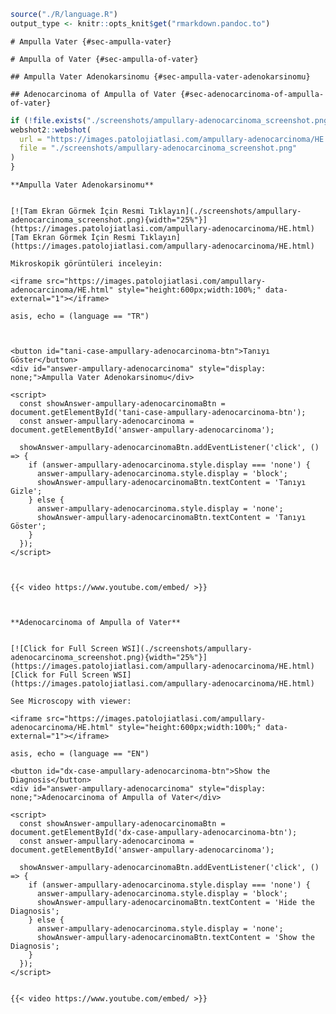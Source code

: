 ```r

source("./R/language.R")
output_type <- knitr::opts_knit$get("rmarkdown.pandoc.to")

```

```asis

# Ampulla Vater {#sec-ampulla-vater}

```

```asis

# Ampulla of Vater {#sec-ampulla-of-vater}

```

```asis

## Ampulla Vater Adenokarsinomu {#sec-ampulla-vater-adenokarsinomu}

```

```asis

## Adenocarcinoma of Ampulla of Vater {#sec-adenocarcinoma-of-ampulla-of-vater}

```

```r
if (!file.exists("./screenshots/ampullary-adenocarcinoma_screenshot.png")) {
webshot2::webshot(
  url = "https://images.patolojiatlasi.com/ampullary-adenocarcinoma/HE.html",
  file = "./screenshots/ampullary-adenocarcinoma_screenshot.png"
)
}
```

```asis

**Ampulla Vater Adenokarsinomu**


[![Tam Ekran Görmek İçin Resmi Tıklayın](./screenshots/ampullary-adenocarcinoma_screenshot.png){width="25%"}](https://images.patolojiatlasi.com/ampullary-adenocarcinoma/HE.html) [Tam Ekran Görmek İçin Resmi Tıklayın](https://images.patolojiatlasi.com/ampullary-adenocarcinoma/HE.html)

```


```asis

Mikroskopik görüntüleri inceleyin:

<iframe src="https://images.patolojiatlasi.com/ampullary-adenocarcinoma/HE.html" style="height:600px;width:100%;" data-external="1"></iframe>

```

```comment
asis, echo = (language == "TR")



<button id="tani-case-ampullary-adenocarcinoma-btn">Tanıyı Göster</button>
<div id="answer-ampullary-adenocarcinoma" style="display: none;">Ampulla Vater Adenokarsinomu</div>

<script>
  const showAnswer-ampullary-adenocarcinomaBtn = document.getElementById('tani-case-ampullary-adenocarcinoma-btn');
  const answer-ampullary-adenocarcinoma = document.getElementById('answer-ampullary-adenocarcinoma');

  showAnswer-ampullary-adenocarcinomaBtn.addEventListener('click', () => {
    if (answer-ampullary-adenocarcinoma.style.display === 'none') {
      answer-ampullary-adenocarcinoma.style.display = 'block';
      showAnswer-ampullary-adenocarcinomaBtn.textContent = 'Tanıyı Gizle';
    } else {
      answer-ampullary-adenocarcinoma.style.display = 'none';
      showAnswer-ampullary-adenocarcinomaBtn.textContent = 'Tanıyı Göster';
    }
  });
</script>



{{< video https://www.youtube.com/embed/ >}}



```

```asis

**Adenocarcinoma of Ampulla of Vater**


[![Click for Full Screen WSI](./screenshots/ampullary-adenocarcinoma_screenshot.png){width="25%"}](https://images.patolojiatlasi.com/ampullary-adenocarcinoma/HE.html) [Click for Full Screen WSI](https://images.patolojiatlasi.com/ampullary-adenocarcinoma/HE.html)

```

```asis

See Microscopy with viewer: 

<iframe src="https://images.patolojiatlasi.com/ampullary-adenocarcinoma/HE.html" style="height:600px;width:100%;" data-external="1"></iframe>

```

```comment
asis, echo = (language == "EN")

<button id="dx-case-ampullary-adenocarcinoma-btn">Show the Diagnosis</button>
<div id="answer-ampullary-adenocarcinoma" style="display: none;">Adenocarcinoma of Ampulla of Vater</div>

<script>
  const showAnswer-ampullary-adenocarcinomaBtn = document.getElementById('dx-case-ampullary-adenocarcinoma-btn');
  const answer-ampullary-adenocarcinoma = document.getElementById('answer-ampullary-adenocarcinoma');

  showAnswer-ampullary-adenocarcinomaBtn.addEventListener('click', () => {
    if (answer-ampullary-adenocarcinoma.style.display === 'none') {
      answer-ampullary-adenocarcinoma.style.display = 'block';
      showAnswer-ampullary-adenocarcinomaBtn.textContent = 'Hide the Diagnosis';
    } else {
      answer-ampullary-adenocarcinoma.style.display = 'none';
      showAnswer-ampullary-adenocarcinomaBtn.textContent = 'Show the Diagnosis';
    }
  });
</script>


{{< video https://www.youtube.com/embed/ >}}



```
